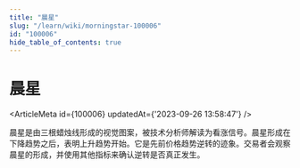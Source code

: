 ```yaml
---
title: "晨星"
slug: "/learn/wiki/morningstar-100006"
id: "100006"
hide_table_of_contents: true
---
```



# 晨星

<ArticleMeta id={100006} updatedAt={'2023-09-26 13:58:47'} />
<div className='border-solid border-b border-t-0 my-4 border-[var(--ifm-color-gray-300)]' />

晨星是由三根蜡烛线形成的视觉图案，被技术分析师解读为看涨信号。晨星形成在下降趋势之后，表明上升趋势开始。它是先前价格趋势逆转的迹象。交易者会观察晨星的形成，并使用其他指标来确认逆转是否真正发生。
